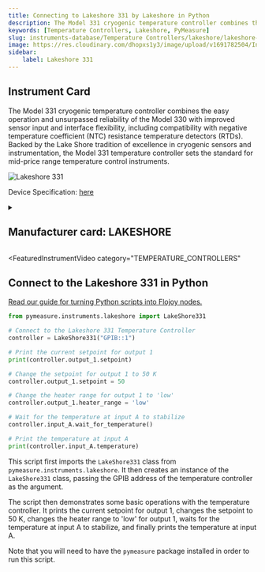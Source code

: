 ```yaml
---
title: Connecting to Lakeshore 331 by Lakeshore in Python
description: The Model 331 cryogenic temperature controller combines the easy operation and unsurpassed reliability of the Model 330 with improved sensor input and interface flexibility, including compatibility with negative temperature coefficient (NTC) resistance temperature detectors (RTDs). Backed by the Lake Shore tradition of excellence in cryogenic sensors and instrumentation, the Model 331 temperature controller sets the standard for mid-price range temperature control instruments.
keywords: [Temperature Controllers, Lakeshore, PyMeasure] 
slug: instruments-database/Temperature Controllers/lakeshore/lakeshore-331 
image: https://res.cloudinary.com/dhopxs1y3/image/upload/v1691782504/Instruments/Temperature%20Controllers/Lakeshore-331/Lakeshore-331.png
sidebar:
    label: Lakeshore 331 
---
```



## Instrument Card

The Model 331 cryogenic temperature controller combines the easy operation and unsurpassed reliability of the Model 330 with improved sensor input and interface flexibility, including compatibility with negative temperature coefficient (NTC) resistance temperature detectors (RTDs). Backed by the Lake Shore tradition of excellence in cryogenic sensors and instrumentation, the Model 331 temperature controller sets the standard for mid-price range temperature control instruments.

![Lakeshore 331](https://res.cloudinary.com/dhopxs1y3/image/upload/v1691782504/Instruments/Temperature%20Controllers/Lakeshore-331/Lakeshore-331.png)

Device Specification: [here](https://www.lakeshore.com/docs/default-source/product-downloads/catalog/lstc_331_l.pdf?sfvrsn=5d8525f8_1)

<details style={{ marginTop: "15px"}}>
<summary><h2 style={{display:'inline'}}>Manufacturer card: LAKESHORE</h2></summary>

![LAKESHORE](https://res.cloudinary.com/dhopxs1y3/image/upload/v1692813206/Instruments/Vendor%20Logos/Lakeshore_Cryotronics.png)

Supporting advanced scientific research, Lake Shore is a leading global innovator in measurement and control solutions.

- Headquarters: Westerville, Ohio, USA
- Yearly Revenue (millions, USD): 21.4
- Vendor Website: [here](https://www.lakeshore.com/home)

</details>


<FeaturedInstrumentVideo
  category="TEMPERATURE_CONTROLLERS"
></FeaturedInstrumentVideo>

## Connect to the Lakeshore 331 in Python

[Read our guide for turning Python scripts into Flojoy nodes.](https://docs.flojoy.ai/contribution/blocks/custom-flojoy-block/)



<Tabs>
<TabItem value="Flojoy" label="Flojoy" className="flojoy-instrument-tabs">

<SectionsCard category="TEMPERATURE_CONTROLLERS" manufacturer="Lakeshore"></SectionsCard>

</TabItem>
<TabItem value="PyMeasure" label="PyMeasure">


```python
from pymeasure.instruments.lakeshore import LakeShore331

# Connect to the Lakeshore 331 Temperature Controller
controller = LakeShore331("GPIB::1")

# Print the current setpoint for output 1
print(controller.output_1.setpoint)

# Change the setpoint for output 1 to 50 K
controller.output_1.setpoint = 50

# Change the heater range for output 1 to 'low'
controller.output_1.heater_range = 'low'

# Wait for the temperature at input A to stabilize
controller.input_A.wait_for_temperature()

# Print the temperature at input A
print(controller.input_A.temperature)
```

This script first imports the `LakeShore331` class from `pymeasure.instruments.lakeshore`. It then creates an instance of the `LakeShore331` class, passing the GPIB address of the temperature controller as the argument.

The script then demonstrates some basic operations with the temperature controller. It prints the current setpoint for output 1, changes the setpoint to 50 K, changes the heater range to 'low' for output 1, waits for the temperature at input A to stabilize, and finally prints the temperature at input A.

Note that you will need to have the `pymeasure` package installed in order to run this script.

</TabItem>
</Tabs>